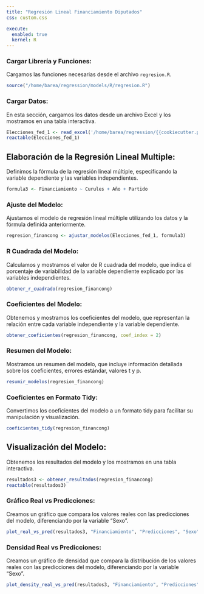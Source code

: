 ```yaml
---
title: "Regresión Lineal Financiamiento Diputados"
css: custom.css

execute:
  enabled: true
  kernel: R
---
```


### Cargar Librería y Funciones:

Cargamos las funciones necesarias desde el archivo `regresion.R`.

```r
source("/home/barea/regression/models/R/regresion.R")
```	

### Cargar Datos: {.fade-in}
En esta sección, cargamos los datos desde un archivo Excel y los mostramos en una tabla interactiva.
```r
Elecciones_fed_1 <- read_excel('/home/barea/regression/{{cookiecutter.project_slug}}/regresion_lineal_local/regresion_congreso_local/data/Congresosfed.xlsx')
reactable(Elecciones_fed_1)
```

## Elaboración de la Regresión Lineal Multiple: {.fade-in}
Definimos la fórmula de la regresión lineal múltiple, especificando la variable dependiente y las variables independientes.
```r
formula3 <- Financiamiento ~ Curules + Año + Partido
```

### Ajuste del Modelo: {.fade-in}
Ajustamos el modelo de regresión lineal múltiple utilizando los datos y la fórmula definida anteriormente.
```r
regresion_financong <- ajustar_modelos(Elecciones_fed_1, formula3)
```

### R Cuadrada del Modelo: {.fade-in}
Calculamos y mostramos el valor de R cuadrada del modelo, que indica el porcentaje de variabilidad de la variable dependiente explicado por las variables independientes.
```r
obtener_r_cuadrado(regresion_financong)
```

### Coeficientes del Modelo: {.fade-in}
Obtenemos y mostramos los coeficientes del modelo, que representan la relación entre cada variable independiente y la variable dependiente.
```r
obtener_coeficientes(regresion_financong, coef_index = 2)
```

### Resumen del Modelo: {.fade-in}
Mostramos un resumen del modelo, que incluye información detallada sobre los coeficientes, errores estándar, valores t y p.
```r
resumir_modelos(regresion_financong)
```

### Coeficientes en Formato Tidy: {.fade-in}
Convertimos los coeficientes del modelo a un formato tidy para facilitar su manipulación y visualización.
```r
coeficientes_tidy(regresion_financong)
```

## Visualización del Modelo: {.fade-in}
Obtenemos los resultados del modelo y los mostramos en una tabla interactiva.
```r
resultados3 <- obtener_resultados(regresion_financong)
reactable(resultados3)
```

### Gráfico Real vs Predicciones: {.fade-in}
Creamos un gráfico que compara los valores reales con las predicciones del modelo, diferenciando por la variable "Sexo".
```r
plot_real_vs_pred(resultados3, "Financiamiento", "Predicciones", "Sexo")
```

### Densidad Real vs Predicciones: {.fade-in}
Creamos un gráfico de densidad que compara la distribución de los valores reales con las predicciones del modelo, diferenciando por la variable "Sexo".
```r
plot_density_real_vs_pred(resultados3, "Financiamiento", "Predicciones", "Sexo")
```
